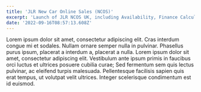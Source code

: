 ```yaml
---
title: 'JLR New Car Online Sales (NCOS)'
excerpt: 'Launch of JLR NCOS UK, including Availability, Finance Calculations and Part Exchange'
date: '2022-09-16T08:57:13.608Z'
---
```


Lorem ipsum dolor sit amet, consectetur adipiscing elit. Cras interdum congue mi et sodales. Nullam ornare semper nulla in pulvinar. Phasellus purus ipsum, placerat a interdum a, placerat a nulla. Lorem ipsum dolor sit amet, consectetur adipiscing elit. Vestibulum ante ipsum primis in faucibus orci luctus et ultrices posuere cubilia curae; Sed fermentum sem quis lectus pulvinar, ac eleifend turpis malesuada. Pellentesque facilisis sapien quis erat tempus, ut volutpat velit ultrices. Integer scelerisque condimentum est id euismod.
